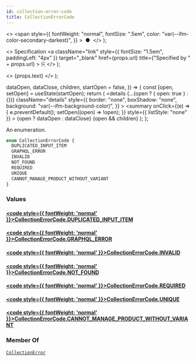 ```yaml
---
id: collection-error-code
title: CollectionErrorCode
---
```


  <>
    <span
      style={{
        fontWeight: "normal",
        fontSize: ".5em",
        color: "var(--ifm-color-secondary-darkest)",
      }}
    >
      &nbsp;●&nbsp;
    </span>
  </>
);

  <>
    Specification
    <a
      className="link"
      style={{ fontSize: "1.5em", paddingLeft: "4px" }}
      target="\_blank"
      href={props.url}
      title={"Specified by " + props.url}
    >
      ⎘
    </a>
  </>
);

  <>
    <span className={props.class}>{props.text}</span>
  </>
);


  dataOpen,
  dataClose,
  children,
  startOpen = false,
}) => {
  const [open, setOpen] = useState(startOpen);
  return (
    <details
      {...(open ? { open: true } : {})}
      className="details"
      style={{
        border: "none",
        boxShadow: "none",
        background: "var(--ifm-background-color)",
      }}
    >
      <summary
        onClick={(e) => {
          e.preventDefault();
          setOpen((open) => !open);
        }}
        style={{ listStyle: "none" }}
      >
        {open ? dataOpen : dataClose}
      </summary>
      {open && children}
    </details>
  );
};

An enumeration.

```graphql
enum CollectionErrorCode {
  DUPLICATED_INPUT_ITEM
  GRAPHQL_ERROR
  INVALID
  NOT_FOUND
  REQUIRED
  UNIQUE
  CANNOT_MANAGE_PRODUCT_WITHOUT_VARIANT
}
```

### Values

#### [<code style={{ fontWeight: 'normal' }}>CollectionErrorCode.<b>DUPLICATED_INPUT_ITEM</b></code>](#)

>

#### [<code style={{ fontWeight: 'normal' }}>CollectionErrorCode.<b>GRAPHQL_ERROR</b></code>](#)

>

#### [<code style={{ fontWeight: 'normal' }}>CollectionErrorCode.<b>INVALID</b></code>](#)

>

#### [<code style={{ fontWeight: 'normal' }}>CollectionErrorCode.<b>NOT_FOUND</b></code>](#)

>

#### [<code style={{ fontWeight: 'normal' }}>CollectionErrorCode.<b>REQUIRED</b></code>](#)

>

#### [<code style={{ fontWeight: 'normal' }}>CollectionErrorCode.<b>UNIQUE</b></code>](#)

>

#### [<code style={{ fontWeight: 'normal' }}>CollectionErrorCode.<b>CANNOT_MANAGE_PRODUCT_WITHOUT_VARIANT</b></code>](#)

>

### Member Of

[`CollectionError`](../../../api-reference/products/objects/collection-error) <Badge class="badge badge--secondary" text="object"/>
